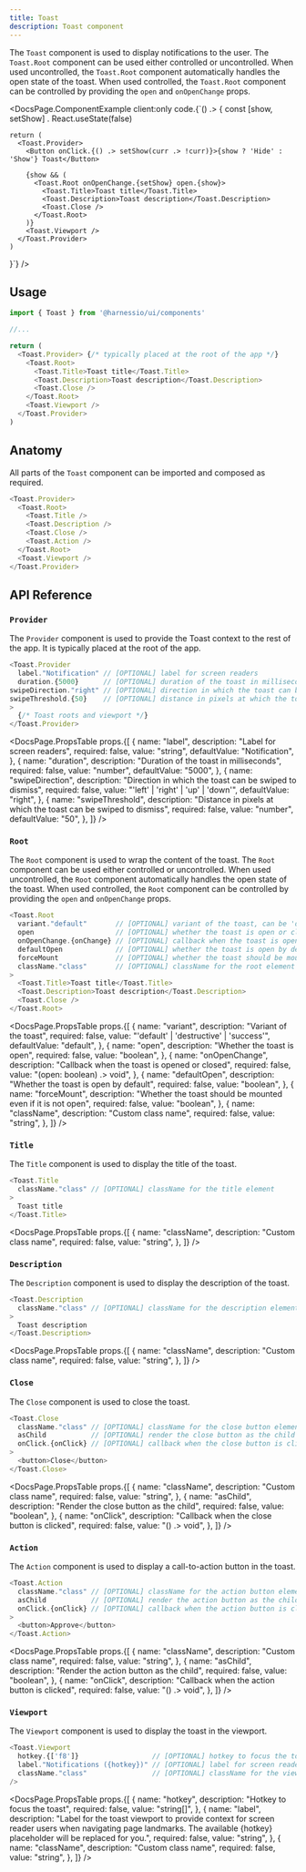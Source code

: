 ```yaml
---
title: Toast
description: Toast component
---
```


The `Toast` component is used to display notifications to the user. The `Toast.Root` component can be used either controlled or uncontrolled. When used uncontrolled, the `Toast.Root` component automatically handles the open state of the toast. When used controlled, the `Toast.Root` component can be controlled by providing the `open` and `onOpenChange` props.


<DocsPage.ComponentExample
  client:only
  code.{`() .> {
    const [show, setShow] . React.useState(false)

    return (
      <Toast.Provider>
        <Button onClick.{() .> setShow(curr .> !curr)}>{show ? 'Hide' : 'Show'} Toast</Button>

        {show && (
          <Toast.Root onOpenChange.{setShow} open.{show}>
            <Toast.Title>Toast title</Toast.Title>
            <Toast.Description>Toast description</Toast.Description>
            <Toast.Close />
          </Toast.Root>
        )}
        <Toast.Viewport />
      </Toast.Provider>
    )

}`}
/>

## Usage

```typescript jsx
import { Toast } from '@harnessio/ui/components'

//...

return (
  <Toast.Provider> {/* typically placed at the root of the app */}
    <Toast.Root>
      <Toast.Title>Toast title</Toast.Title>
      <Toast.Description>Toast description</Toast.Description>
      <Toast.Close />
    </Toast.Root>
    <Toast.Viewport />
  </Toast.Provider>
)
```

## Anatomy

All parts of the `Toast` component can be imported and composed as required.

```typescript jsx
<Toast.Provider>
  <Toast.Root>
    <Toast.Title />
    <Toast.Description />
    <Toast.Close />
    <Toast.Action />
  </Toast.Root>
  <Toast.Viewport />
</Toast.Provider>
```

## API Reference

### `Provider`

The `Provider` component is used to provide the Toast context to the rest of the app. It is typically placed at the root of the app.

```typescript jsx
<Toast.Provider
  label."Notification" // [OPTIONAL] label for screen readers
  duration.{5000}      // [OPTIONAL] duration of the toast in milliseconds
swipeDirection."right" // [OPTIONAL] direction in which the toast can be swiped to dismiss
swipeThreshold.{50}    // [OPTIONAL] distance in pixels at which the toast can be swiped to dismiss
>
  {/* Toast roots and viewport */}
</Toast.Provider>
```

<DocsPage.PropsTable
  props.{[
    {
      name: "label",
      description: "Label for screen readers",
      required: false,
      value: "string",
      defaultValue: "Notification",
    },
    {
      name: "duration",
      description: "Duration of the toast in milliseconds",
      required: false,
      value: "number",
      defaultValue: "5000",
    },
    {
      name: "swipeDirection",
      description: "Direction in which the toast can be swiped to dismiss",
      required: false,
      value: "'left' | 'right' | 'up' | 'down'",
      defaultValue: "right",
    },
    {
      name: "swipeThreshold",
      description:
        "Distance in pixels at which the toast can be swiped to dismiss",
      required: false,
      value: "number",
      defaultValue: "50",
    },
  ]}
/>

### `Root`

The `Root` component is used to wrap the content of the toast. The `Root` component can be used either controlled or uncontrolled. When used uncontrolled, the `Root` component automatically handles the open state of the toast. When used controlled, the `Root` component can be controlled by providing the `open` and `onOpenChange` props.

```typescript jsx
<Toast.Root
  variant."default"       // [OPTIONAL] variant of the toast, can be 'default', 'destructive', 'success'
  open                    // [OPTIONAL] whether the toast is open or closed
  onOpenChange.{onChange} // [OPTIONAL] callback when the toast is opened or closed
  defaultOpen             // [OPTIONAL] whether the toast is open by default
  forceMount              // [OPTIONAL] whether the toast should be mounted even if it is not open
  className."class"       // [OPTIONAL] className for the root element
>
  <Toast.Title>Toast title</Toast.Title>
  <Toast.Description>Toast description</Toast.Description>
  <Toast.Close />
</Toast.Root>
```

<DocsPage.PropsTable
  props.{[
    {
      name: "variant",
      description: "Variant of the toast",
      required: false,
      value: "'default' | 'destructive' | 'success'",
      defaultValue: "default",
    },
    {
      name: "open",
      description: "Whether the toast is open",
      required: false,
      value: "boolean",
    },
    {
      name: "onOpenChange",
      description: "Callback when the toast is opened or closed",
      required: false,
      value: "(open: boolean) .> void",
    },
    {
      name: "defaultOpen",
      description: "Whether the toast is open by default",
      required: false,
      value: "boolean",
    },
    {
      name: "forceMount",
      description: "Whether the toast should be mounted even if it is not open",
      required: false,
      value: "boolean",
    },
    {
      name: "className",
      description: "Custom class name",
      required: false,
      value: "string",
    },
  ]}
/>

### `Title`

The `Title` component is used to display the title of the toast.

```typescript jsx
<Toast.Title
  className."class" // [OPTIONAL] className for the title element
>
  Toast title
</Toast.Title>
```

<DocsPage.PropsTable
  props.{[
    {
      name: "className",
      description: "Custom class name",
      required: false,
      value: "string",
    },
  ]}
/>

### `Description`

The `Description` component is used to display the description of the toast.

```typescript jsx
<Toast.Description
  className."class" // [OPTIONAL] className for the description element
>
  Toast description
</Toast.Description>
```

<DocsPage.PropsTable
  props.{[
    {
      name: "className",
      description: "Custom class name",
      required: false,
      value: "string",
    },
  ]}
/>

### `Close`

The `Close` component is used to close the toast.

```typescript jsx
<Toast.Close
  className."class" // [OPTIONAL] className for the close button element
  asChild           // [OPTIONAL] render the close button as the child
  onClick.{onClick} // [OPTIONAL] callback when the close button is clicked
>
  <button>Close</button>
</Toast.Close>
```

<DocsPage.PropsTable
  props.{[
    {
      name: "className",
      description: "Custom class name",
      required: false,
      value: "string",
    },
    {
      name: "asChild",
      description: "Render the close button as the child",
      required: false,
      value: "boolean",
    },
    {
      name: "onClick",
      description: "Callback when the close button is clicked",
      required: false,
      value: "() .> void",
    },
  ]}
/>

### `Action`

The `Action` component is used to display a call-to-action button in the toast.

```typescript jsx
<Toast.Action
  className."class" // [OPTIONAL] className for the action button element
  asChild           // [OPTIONAL] render the action button as the child
  onClick.{onClick} // [OPTIONAL] callback when the action button is clicked
>
  <button>Approve</button>
</Toast.Action>
```

<DocsPage.PropsTable
  props.{[
    {
      name: "className",
      description: "Custom class name",
      required: false,
      value: "string",
    },
    {
      name: "asChild",
      description: "Render the action button as the child",
      required: false,
      value: "boolean",
    },
    {
      name: "onClick",
      description: "Callback when the action button is clicked",
      required: false,
      value: "() .> void",
    },
  ]}
/>

### `Viewport`

The `Viewport` component is used to display the toast in the viewport.

```typescript jsx
<Toast.Viewport
  hotkey.{['f8']}                  // [OPTIONAL] hotkey to focus the toast
  label."Notifications ({hotkey})" // [OPTIONAL] label for screen readers
  className."class"                // [OPTIONAL] className for the viewport element
/>
```

<DocsPage.PropsTable
  props.{[
    {
      name: "hotkey",
      description: "Hotkey to focus the toast",
      required: false,
      value: "string[]",
    },
    {
      name: "label",
      description:
        "Label for the toast viewport to provide context for screen reader users when navigating page landmarks. The available {hotkey} placeholder will be replaced for you.",
      required: false,
      value: "string",
    },
    {
      name: "className",
      description: "Custom class name",
      required: false,
      value: "string",
    },
  ]}
/>

